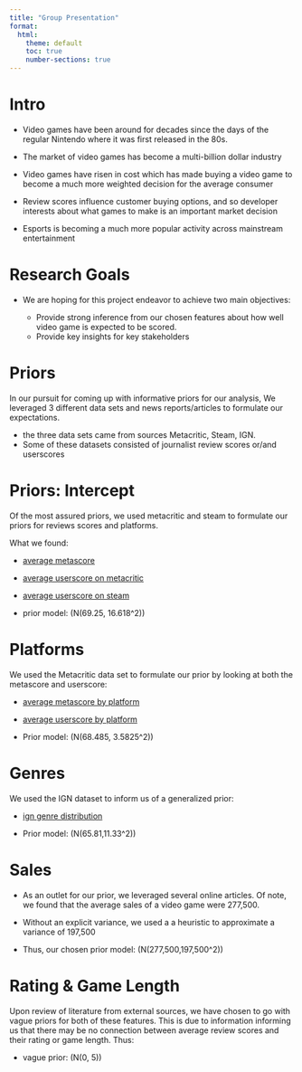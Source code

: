 ```yaml
---
title: "Group Presentation"
format:
  html:
    theme: default
    toc: true
    number-sections: true
---
```


# Intro

- Video games have been around for decades since the days of the regular 
 Nintendo where it was first released in the 80s. 
 
- The market of video games has become a multi-billion dollar industry

- Video games have risen in cost which has made buying a video game to become
  a much more weighted decision for the average consumer

- Review scores influence customer buying options, and so developer interests
  about what games to make is an important market decision
  
- Esports is becoming a much more popular activity across mainstream entertainment

# Research Goals

- We are hoping for this project endeavor to achieve two main objectives:

  - Provide strong inference from our chosen features about how well video game
    is expected to be scored. 
  - Provide key insights for key stakeholders 

# Priors

In our pursuit for coming up with informative priors for our analysis, We 
leveraged 3 different data sets and news reports/articles to formulate our 
expectations.

  - the three data sets came from sources Metacritic, Steam, IGN. 
  - Some of these datasets consisted of journalist review scores or/and 
    userscores
    
# Priors: Intercept

Of the most assured priors, we used metacritic and steam to formulate our 
priors for reviews scores and platforms. 

What we found:

- [average metascore](./img/ave_metascore.png)

- [average userscore on metacritic](./img/ave_meta_userscore.png)

- [average userscore on steam](./img/ave_steam_userscore.png)

- prior model: \(N(69.25, 16.618^2)\)

# Platforms

We used the Metacritic data set to formulate our prior by looking at both the 
metascore and userscore:

- [average metascore by platform](./img/metascore_platform.png)
- [average userscore by platform](./img/ave_meta_userscore_platform.png)

- Prior model: \(N(68.485, 3.5825^2)\)

# Genres 

We used the IGN dataset to inform us of a generalized prior:

- [ign genre distribution](./img/ave_ign_genres_score.png)

- Prior model: \(N(65.81,11.33^2)\)

# Sales 

- As an outlet for our prior, we leveraged several online articles. Of note, we 
  found that the average sales of a video game were 277,500. 

- Without an explicit variance, we used a a heuristic to approximate a variance
  of 197,500
  
- Thus, our chosen prior model: \(N(277,500,197,500^2)\)

# Rating & Game Length

Upon review of literature from external sources, we have chosen to go with vague
priors for both of these features. This is due to information informing us 
that there may be no connection between average review scores and their rating or 
game length. Thus:

- vague prior: \(N(0, 5)\)